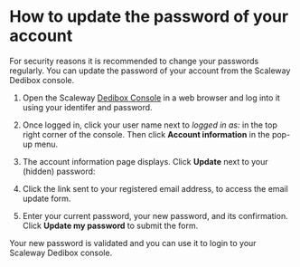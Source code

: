 # How to update the password of your account

For security reasons it is recommended to change your passwords regularly. You can update the password of your account from the Scaleway Dedibox console.

1. Open the Scaleway [Dedibox Console](https://console.online.net) in a web browser and log into it using your identifer and password.

2. Once logged in, click your user name next to _logged in as:_ in the top right corner of the console. Then click **Account information** in the pop-up menu.

3. The account information page displays. Click **Update** next to your (hidden) password:

<Lightbox
  src="scaleway-dedibox-console-update-password.png"
  width="800"
  alt=""
/>

4. Click the link sent to your registered email address, to access the email update form.

5. Enter your current password, your new password, and its confirmation. Click **Update my password** to submit the form.

Your new password is validated and you can use it to login to your Scaleway Dedibox console.
